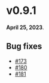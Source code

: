 # v0.9.1

**April 25, 2023**.

## Bug fixes

- [#173](https://github.com/kobaltedev/kobalte/pull/173)
- [#180](https://github.com/kobaltedev/kobalte/pull/180)
- [#181](https://github.com/kobaltedev/kobalte/pull/181)
